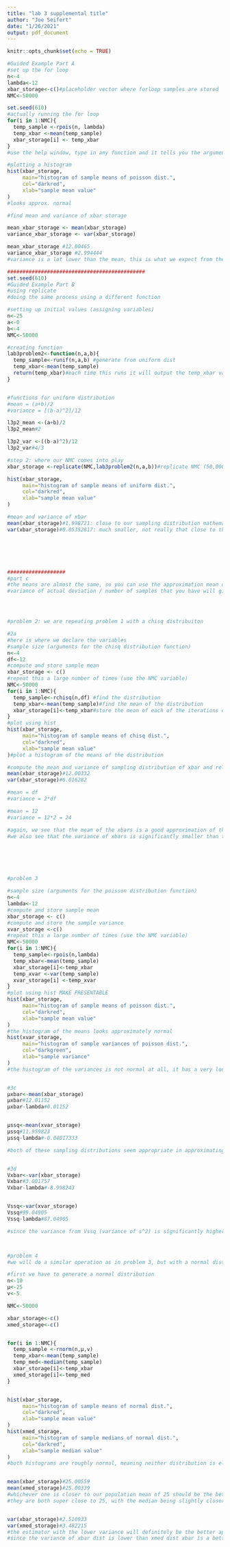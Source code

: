 ```yaml
---
title: "lab 3 supplemental title"
author: "Joe Seifert"
date: "1/26/2021"
output: pdf_document
---
```


```r
knitr::opts_chunk$set(echo = TRUE)
```

```r
#Guided Example Part A
#set up the for loop
n<-4
lambda<-12
xbar_storage<-c()#placeholder vector where forloop samples are stored
NMC<-50000

set.seed(610)
#actually running the for loop
for(i in 1:NMC){
  temp_sample <-rpois(n, lambda)
  temp_xbar <-mean(temp_sample)
  xbar_storage[i] <- temp_xbar
}
#use the help window, type in any function and it tells you the arguments required

#plotting a histogram
hist(xbar_storage,
     main="histogram of sample means of poisson dist.",
     col="darkred",
     xlab="sample mean value"
)
#looks approx. normal

#find mean and variance of xbar storage

mean_xbar_storage <- mean(xbar_storage)
variance_xbar_storage <- var(xbar_storage)

mean_xbar_storage #12.00465
variance_xbar_storage #2.994444
#variance is a lot lower than the mean, this is what we expect from the CLT

#############################################
set.seed(610)
#Guided Example Part B
#using replicate
#doing the same process using a different function

#setting up initial values (assigning variables)
n<-25
a<-0
b<-4
NMC<-50000

#creating function
lab3problem2<-function(n,a,b){
  temp_sample<-runif(n,a,b) #generate from uniform dist
  temp_xbar<-mean(temp_sample)
  return(temp_xbar)#each time this runs it will output the temp_xbar value
}


#functions for uniform distribution
#mean = (a+b)/2
#variance = [(b-a)^2]/12

l3p2_mean <-(a+b)/2
l3p2_mean#2

l3p2_var <-((b-a)^2)/12
l3p2_var#4/3

#step 2: where our NMC comes into play
xbar_storage <-replicate(NMC,lab3problem2(n,a,b))#replicate NMC (50,000) times on the function lab3problem2

hist(xbar_storage,
     main="histogram of sample means of uniform dist.",
     col="darkred",
     xlab="sample mean value"
)

#mean and variance of xbar
mean(xbar_storage)#1.998721: close to our sampling distribution mathematical mean of 2
var(xbar_storage)#0.05352817: much smaller, not really that close to the sampling distribution mathematical mean of 4/3






###################
#part c
#the means are almost the same, so you can use the approximation mean of your sample as the distribution mean 
#variance of actual deviation / number of samples that you have will give you your approximate mean based on the CLT sample




#problem 2: we are repeating problem 1 with a chisq distribuiton

#2a
#here is where we declare the variables
#sample size (arguments for the chisq distribution function)
n<-4
df<-12
#compute and store sample mean
xbar_storage <- c()
#repeat this a large number of times (use the NMC variable)
NMC<-50000
for(i in 1:NMC){
  temp_sample<-rchisq(n,df) #find the distribution
  temp_xbar<-mean(temp_sample)#find the mean of the distribution
  xbar_storage[i]<-temp_xbar#store the mean of each of the iterations of the distribution
}
#plot using hist
hist(xbar_storage,
     main="histogram of sample means of chisq dist.",
     col="darkred",
     xlab="sample mean value"
)#plot a histogram of the means of the distribution

#compute the mean and variance of sampling distribution of xbar and relate them back to the sampling distribution of the original sampling distribution
mean(xbar_storage)#12.00332
var(xbar_storage)#6.016282

#mean = df
#variance = 2*df

#mean = 12
#variance = 12*2 = 24

#again, we see that the mean of the xbars is a good approximation of the mean of the chi squared distribution with n=4, df=12
#we also see that the variance of xbars is significantly smaller than the variance of the chi squared distribution. actually dividing the variance of the distribution (24) by n (4) gives us the variance of the xbars --> 24 ÷ 4 = 6






#problem 3

#sample size (arguments for the poisson distribution function)
n<-4
lambda<-12
#compute and store sample mean
xbar_storage <- c()
#compute and store the sample variance
xvar_storage <-c()
#repeat this a large number of times (use the NMC variable)
NMC<-50000
for(i in 1:NMC){
  temp_sample<-rpois(n,lambda) 
  temp_xbar<-mean(temp_sample)
  xbar_storage[i]<-temp_xbar
  temp_xvar <-var(temp_sample)
  xvar_storage[i] <-temp_xvar
}
#plot using hist MAKE PRESENTABLE
hist(xbar_storage,
     main="histogram of sample means of poisson dist.",
     col="darkred",
     xlab="sample mean value"
)
#the histogram of the means looks approximately normal
hist(xvar_storage,
     main="histogram of sample variances of poisson dist.",
     col="darkgreen",
     xlab="sample variance"
)
#the histogram of the variances is not normal at all, it has a very long tail to the right of the graph.  looks like it's frequency is almost halved for each value of xvar_storage


#3c
µxbar<-mean(xbar_storage)
µxbar#12.01152
µxbar-lambda#0.01152


µssq<-mean(xvar_storage)
µssq#11.959823
µssq-lambda#-0.04017333

#both of these sampling distributions seem appropriate in approximating lambda because they are both within 0.05 of lambda. The mean of xbar seems to be better because it is 0.01 from our declared lambda, while the mean of S^2 is 0.04 from lambda, which is slightly farther


#3d
Vxbar<-var(xbar_storage)
Vxbar#3.001757
Vxbar-lambda#-8.998243


Vssq<-var(xvar_storage)
Vssq#99.04905
Vssq-lambda#87.04905

#since the variance from Vssq (variance of s^2) is significantly higher than Vxbar (variance of xbars), we can definitively say that xbar is a better approximateor for lambda



#problem 4
#we will do a similar operation as in problem 3, but with a normal distribution, testing to see whether the mean or median of the sample distribution is a better estimator for the population average

#first we have to generate a normal distribution
n<-10
µ<-25
v<-5

NMC<-50000

xbar_storage<-c()
xmed_storage<-c()


for(i in 1:NMC){
  temp_sample <-rnorm(n,µ,v)
  temp_xbar<-mean(temp_sample)  
  temp_med<-median(temp_sample)  
  xbar_storage[i]<-temp_xbar
  xmed_storage[i]<-temp_med
}


hist(xbar_storage,
     main="histogram of sample means of normal dist.",
     col="darkred",
     xlab="sample mean value"
)
hist(xmed_storage,
     main="histogram of sample medians of normal dist.",
     col="darkred",
     xlab="sample median value"
)
#both histograms are roughly normal, meaning neither distribution is eliminated as a potential estimator so far


mean(xbar_storage)#25.00559
mean(xmed_storage)#25.00339
#whichever one is closer to our population mean of 25 should be the better approximation
#they are both super close to 25, with the median being slightly closer with a difference of only 0.003.  Based on this, I would not make a definitive statement on one being a better, less biased estimator for µ


var(xbar_storage)#2.510933
var(xmed_storage)#3.482215
#the estimator with the lower variance will definitely be the better approximation because the means are so close
#since the variance of xbar dist is lower than xmed dist xbar is a better approximation of µ, but the median is still not bad.  
```